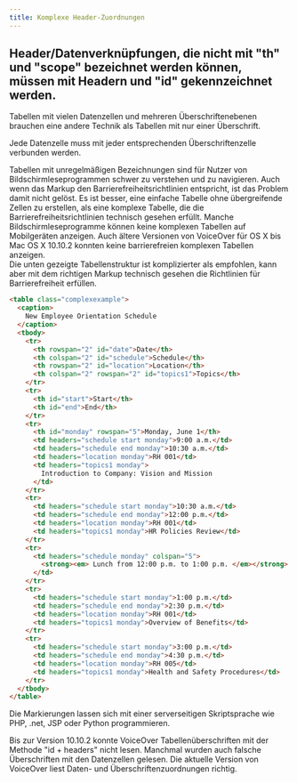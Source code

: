 ```yaml
---
title: Komplexe Header-Zuordnungen
---
```



## Header/Datenverknüpfungen, die nicht mit "th" und "scope" bezeichnet werden können, müssen mit Headern und "id" gekennzeichnet werden.

Tabellen mit vielen Datenzellen und mehreren Überschriftenebenen brauchen eine andere Technik als Tabellen mit nur einer Überschrift.

Jede Datenzelle muss mit jeder entsprechenden Überschriftenzelle verbunden werden.

<Aside title="Warnung">
  Tabellen mit unregelmäßigen Bezeichnungen sind für Nutzer von
  Bildschirmleseprogrammen schwer zu verstehen und zu navigieren. Auch wenn das
  Markup den Barrierefreiheitsrichtlinien entspricht, ist das Problem damit
  nicht gelöst. Es ist besser, eine einfache Tabelle ohne übergreifende Zellen
  zu erstellen, als eine komplexe Tabelle, die die Barrierefreiheitsrichtlinien
  technisch gesehen erfüllt. Manche Bildschirmleseprogramme können keine
  komplexen Tabellen auf Mobilgeräten anzeigen. Auch ältere Versionen von
  VoiceOver für OS X bis Mac OS X 10.10.2 konnten keine barrierefreien komplexen
  Tabellen anzeigen.
</Aside>

<Aside type="tip" title="Gutes Beispiel: Tabelle: Komplexe Überschriften und IDs">
Die unten gezeigte Tabellenstruktur ist komplizierter als empfohlen, kann aber mit dem richtigen Markup technisch gesehen
die Richtlinien für Barrierefreiheit erfüllen.

```html live
<table class="complexexample">
  <caption>
    New Employee Orientation Schedule
  </caption>
  <tbody>
    <tr>
      <th rowspan="2" id="date">Date</th>
      <th colspan="2" id="schedule">Schedule</th>
      <th rowspan="2" id="location">Location</th>
      <th colspan="2" rowspan="2" id="topics1">Topics</th>
    </tr>
    <tr>
      <th id="start">Start</th>
      <th id="end">End</th>
    </tr>
    <tr>
      <th id="monday" rowspan="5">Monday, June 1</th>
      <td headers="schedule start monday">9:00 a.m.</td>
      <td headers="schedule end monday">10:30 a.m.</td>
      <td headers="location monday">RH 001</td>
      <td headers="topics1 monday">
        Introduction to Company: Vision and Mission
      </td>
    </tr>
    <tr>
      <td headers="schedule start monday">10:30 a.m.</td>
      <td headers="schedule end monday">12:00 p.m.</td>
      <td headers="location monday">RH 001</td>
      <td headers="topics1 monday">HR Policies Review</td>
    </tr>
    <tr>
      <td headers="schedule monday" colspan="5">
        <strong><em> Lunch from 12:00 p.m. to 1:00 p.m. </em></strong>
      </td>
    </tr>
    <tr>
      <td headers="schedule start monday">1:00 p.m.</td>
      <td headers="schedule end monday">2:30 p.m.</td>
      <td headers="location monday">RH 001</td>
      <td headers="topics1 monday">Overview of Benefits</td>
    </tr>
    <tr>
      <td headers="schedule start monday">3:00 p.m.</td>
      <td headers="schedule end monday">4:30 p.m.</td>
      <td headers="location monday">RH 005</td>
      <td headers="topics1 monday">Health and Safety Procedures</td>
    </tr>
  </tbody>
</table>
```

Die Markierungen lassen sich mit einer serverseitigen Skriptsprache wie PHP, .net, JSP oder Python programmieren.

<Aside  title="Hinweis: Alte Versionen von VoiceOver unterstützten die id + headers-Methode nicht">
Bis zur Version 10.10.2 konnte VoiceOver Tabellenüberschriften mit der Methode "id + headers" nicht lesen. Manchmal wurden
auch falsche Überschriften mit den Datenzellen gelesen. Die aktuelle Version von VoiceOver liest Daten- und
Überschriftenzuordnungen richtig.
</Aside>
</Aside>
